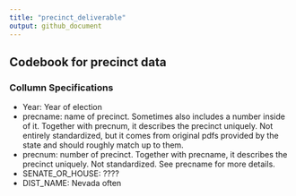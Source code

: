 ```yaml
---
title: "precinct_deliverable"
output: github_document
---
```


## Codebook for precinct data

### Collumn Specifications


* Year: Year of election
* precname: name of precinct. Sometimes also includes a  number inside of it. Together with precnum, it describes the precinct uniquely. Not entirely standardized, but it comes from original pdfs provided by the state and should roughly match up to them.
* precnum: number of precinct. Together with precname, it describes the precinct uniquely. Not standardized. See precname for more details. 
* SENATE_OR_HOUSE: ????
* DIST_NAME: Nevada often 

